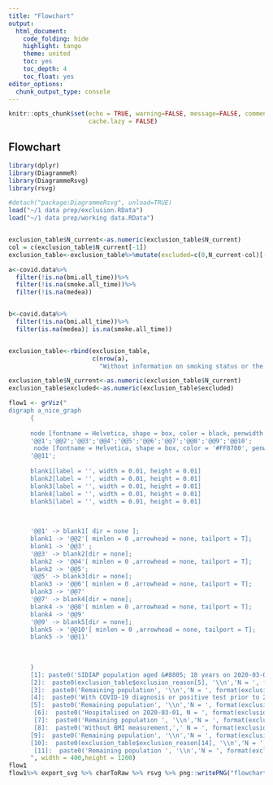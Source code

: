 ---
title: "Flowchart"
output:
  html_document:
    code_folding: hide
    highlight: tango
    theme: united
    toc: yes
    toc_depth: 4
    toc_float: yes
editor_options:
  chunk_output_type: console
---

```{r options, include=FALSE}
knitr::opts_chunk$set(echo = TRUE, warning=FALSE, message=FALSE, comment = FALSE, 
                      cache.lazy = FALSE)
```
## Flowchart

```{r libray, echo=FALSE}
library(dplyr)
library(DiagrammeR)
library(DiagrammeRsvg)
library(rsvg)
```
```{r data}
#detach("package:DiagrammeRsvg", unload=TRUE)
load("~/1 data prep/exclusion.RData")
load("~/1 data prep/working data.RData")


exclusion_table$N_current<-as.numeric(exclusion_table$N_current)
col = c(exclusion_table$N_current[-1])
exclusion_table<-exclusion_table%>%mutate(excluded=c(0,N_current-col)[-14])

a<-covid.data%>%
  filter(!is.na(bmi.all_time))%>%
  filter(!is.na(smoke.all_time))%>%
  filter(!is.na(medea))


b<-covid.data%>%
  filter(!is.na(bmi.all_time))%>%
  filter(is.na(medea)| is.na(smoke.all_time))


exclusion_table<-rbind(exclusion_table,
                       c(nrow(a),
                         "Without information on smoking status or the MEDEA deprivation index",nrow(b)))

exclusion_table$N_current<-as.numeric(exclusion_table$N_current)
exclusion_table$excluded<-as.numeric(exclusion_table$excluded)
```

```{r flow}
flow1 <- grViz("
digraph a_nice_graph
      {
      
      node [fontname = Helvetica, shape = box, color = black, penwidth = 1.5, style = lisrel]
      '@@1';'@@2';'@@3';'@@4';'@@5';'@@6';'@@7';'@@8';'@@9';'@@10';
       node [fontname = Helvetica, shape = box, color = '#FF8700', penwidth = 1.5, style = lisrel]
      '@@11';
      
      blank1[label = '', width = 0.01, height = 0.01]
      blank2[label = '', width = 0.01, height = 0.01]
      blank3[label = '', width = 0.01, height = 0.01]
      blank4[label = '', width = 0.01, height = 0.01]
      blank5[label = '', width = 0.01, height = 0.01]
     

    
      '@@1' -> blank1[ dir = none ];
      blank1 -> '@@2'[ minlen = 0 ,arrowhead = none, tailport = T];
      blank1 -> '@@3' ;  
      '@@3' -> blank2[dir = none];
      blank2 -> '@@4'[ minlen = 0 ,arrowhead = none, tailport = T];
      blank2 -> '@@5';
      '@@5' -> blank3[dir = none];
      blank3 -> '@@6'[ minlen = 0 ,arrowhead = none, tailport = T];
      blank3 -> '@@7'
      '@@7' -> blank4[dir = none];
      blank4 -> '@@8'[ minlen = 0 ,arrowhead = none, tailport = T];
      blank4 -> '@@9'
      '@@9' -> blank5[dir = none];
      blank5 -> '@@10'[ minlen = 0 ,arrowhead = none, tailport = T];
      blank5 -> '@@11'
      
    
      
      }
      [1]: paste0('SIDIAP population aged &#8805; 18 years on 2020-03-01','\\n','N = ', format(exclusion_table$N_current[4],big.mark = ',', decimal.mark='.'))
      [2]:  paste0(exclusion_table$exclusion_reason[5], '\\n','N = ', format(exclusion_table$excluded[5],big.mark = ',', decimal.mark='.'))
      [3]:  paste0('Remaining population', '\\n','N = ', format(exclusion_table$N_current[5],big.mark = ',', decimal.mark='.')) 
      [4]:  paste0('With COVID-19 diagnosis or positive test prior to 2020-03-01', ', N = ', format(exclusion_table$excluded[7]+exclusion_table$excluded[6], big.mark = ',',decimal.mark='.'), '\\n', exclusion_table$exclusion_reason[8], ', N = ', format(exclusion_table$excluded[8],big.mark = ',', decimal.mark='.'))
      [5]:  paste0('Remaining population', '\\n','N = ', format(exclusion_table$N_current[8],big.mark = ',', decimal.mark='.')) 
       [6]:  paste0('Hospitalised on 2020-03-01, N = ', format(exclusion_table$excluded[9],big.mark = ',', decimal.mark='.'), '\\n', 'Living in a nursing home on 2020-03-01, N = ', format(exclusion_table$excluded[10],big.mark = ',', decimal.mark='.'))
       [7]:  paste0('Remaining population ', '\\n','N = ', format(exclusion_table$N_current[10],big.mark = ',', decimal.mark='.')) 
       [8]:  paste0('Without BMI measurement,',' N = ', format(exclusion_table$N_current[13],big.mark = ',', decimal.mark='.'))
      [9]:  paste0('Remaining population', '\\n','N = ', format(exclusion_table$N_current[12],big.mark = ',', decimal.mark='.')) 
      [10]:  paste0(exclusion_table$exclusion_reason[14], '\\n','N = ', format(exclusion_table$excluded[14],big.mark = ',', decimal.mark='.'))
       [11]:  paste0('Remaining population ', '\\n','N = ', format(exclusion_table$N_current[14],big.mark = ',', decimal.mark='.')) 
      ", width = 400,height = 1200)
flow1
flow1%>% export_svg %>% charToRaw %>% rsvg %>% png::writePNG("flowchart.png")

```
